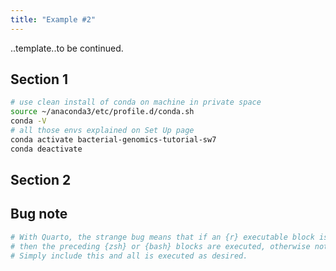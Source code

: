 ```yaml
---
title: "Example #2"
---
```


..template..to be continued.

## Section 1

```zsh
# use clean install of conda on machine in private space 
source ~/anaconda3/etc/profile.d/conda.sh
conda -V
# all those envs explained on Set Up page
conda activate bacterial-genomics-tutorial-sw7
conda deactivate
```

## Section 2


## Bug note

```r
# With Quarto, the strange bug means that if an {r} executable block is included
# then the preceding {zsh} or {bash} blocks are executed, otherwise not!
# Simply include this and all is executed as desired.
```
